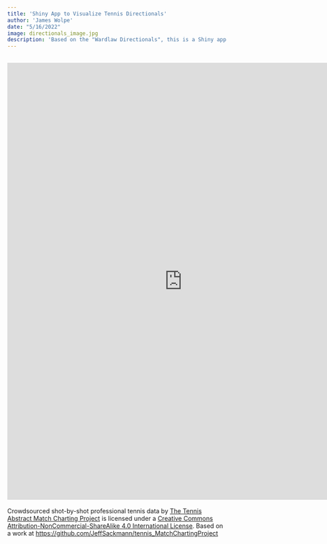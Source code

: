 ```yaml
---
title: 'Shiny App to Visualize Tennis Directionals'
author: 'James Wolpe'
date: "5/16/2022"
image: directionals_image.jpg
description: 'Based on the "Wardlaw Directionals", this is a Shiny app designed to visualize the directional tendencies of ATP tennis players'
---
```


<iframe src="https://jameswolpe.shinyapps.io/directionals_app/" width="800" height="1000" frameborder="0"></iframe>
---
Crowdsourced shot-by-shot professional tennis data by [The Tennis Abstract Match Charting Project](https://www.tennisabstract.com/charting/meta.html) is licensed under a [Creative Commons Attribution-NonCommercial-ShareAlike 4.0 International License](https://creativecommons.org/licenses/by-nc-sa/4.0/).
Based on a work at [https://github.com/JeffSackmann/tennis_MatchChartingProject](https://github.com/JeffSackmann/tennis_MatchChartingProject)
